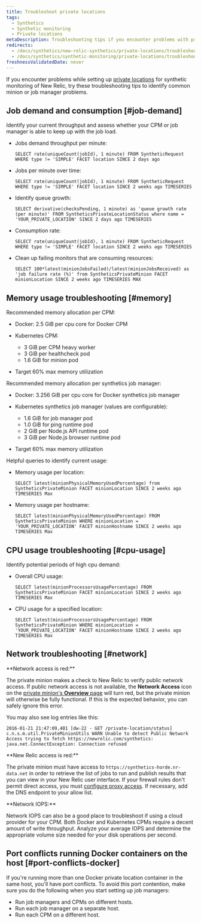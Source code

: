 ```yaml
---
title: Troubleshoot private locations
tags:
  - Synthetics
  - Synthetic monitoring
  - Private locations
metaDescription: Troubleshooting tips if you encounter problems with private locations or private minions or job managers with synthetic monitoring in New Relic.
redirects:
  - /docs/synthetics/new-relic-synthetics/private-locations/troubleshooting-private-locations
  - /docs/synthetics/synthetic-monitoring/private-locations/troubleshooting-private-locations
freshnessValidatedDate: never
---
```


If you encounter problems while setting up [private locations](/docs/synthetics/new-relic-synthetics/private-locations/private-locations-overview-monitor-internal-sites-add-new-locations) for synthetic monitoring of New Relic, try these troubleshooting tips to identify common minion or job manager problems.

## Job demand and consumption [#job-demand]

Identify your current throughput and assess whether your CPM or job manager is able to keep up with the job load.

* Jobs demand throughput per minute:

  ```
  SELECT rate(uniqueCount(jobId), 1 minute) FROM SyntheticRequest WHERE type != 'SIMPLE' FACET location SINCE 2 days ago
  ```
* Jobs per minute over time:

  ```
  SELECT rate(uniqueCount(jobId), 1 minute) FROM SyntheticRequest WHERE type != 'SIMPLE' FACET location SINCE 2 weeks ago TIMESERIES
  ```
* Identify queue growth:

  ```
  SELECT derivative(checksPending, 1 minute) as 'queue growth rate (per minute)' FROM SyntheticsPrivateLocationStatus where name = 'YOUR_PRIVATE_LOCATION' SINCE 2 days ago TIMESERIES
  ```
* Consumption rate:

  ```
  SELECT rate(uniqueCount(jobId), 1 minute) FROM SyntheticRequest WHERE type != 'SIMPLE' FACET location SINCE 2 weeks ago TIMESERIES
  ```
* Clean up failing monitors that are consuming resources:

  ```
  SELECT 100*latest(minionJobsFailed)/latest(minionJobsReceived) as 'job failure rate (%)' from SyntheticsPrivateMinion FACET minionLocation SINCE 2 weeks ago TIMESERIES MAX
  ```

## Memory usage troubleshooting [#memory]

Recommended memory allocation per CPM:

* Docker: 2.5 GiB per cpu core for Docker CPM
* Kubernetes CPM:

  * 3 GiB per CPM heavy worker
  * 3 GiB per healthcheck pod
  * 1.6 GiB for minion pod
* Target 60% max memory utilization

Recommended memory allocation per synthetics job manager:

* Docker: 3.256 GiB per cpu core for Docker synthetics job manager
* Kubernetes synthetics job manager (values are configurable):

  * 1.6 GiB for job manager pod
  * 1.0 GiB for ping runtime pod
  * 2 GiB per Node.js API runtime pod
  * 3 GiB per Node.js browser runtime pod
* Target 60% max memory utilization

Helpful queries to identify current usage:

* Memory usage per location:

  ```
  SELECT latest(minionPhysicalMemoryUsedPercentage) from SyntheticsPrivateMinion FACET minionLocation SINCE 2 weeks ago TIMESERIES Max
  ```
* Memory usage per hostname:

  ```
  SELECT latest(minionPhysicalMemoryUsedPercentage) FROM SyntheticsPrivateMinion WHERE minionLocation = 'YOUR_PRIVATE_LOCATION' FACET minionHostname SINCE 2 weeks ago TIMESERIES Max
  ```

## CPU usage troubleshooting [#cpu-usage]

Identify potential periods of high cpu demand:

* Overall CPU usage:

  ```
  SELECT latest(minionProcessorsUsagePercentage) FROM SyntheticsPrivateMinion FACET minionLocation SINCE 2 weeks ago TIMESERIES Max
  ```
* CPU usage for a specified location:

  ```
  SELECT latest(minionProcessorsUsagePercentage) FROM SyntheticsPrivateMinion WHERE minionLocation = 'YOUR_PRIVATE_LOCATION' FACET minionHostname SINCE 2 weeks ago TIMESERIES Max
  ```

## Network troubleshooting [#network]

<DNT>
  **Network access is red:**
</DNT>

The private minion makes a check to New Relic to verify public network access. If public network access is not available, the <DNT>**Network Access**</DNT> icon on the [private minion's <DNT>**Overview**</DNT> page](/docs/synthetics/new-relic-synthetics/pages/synthetics-overview-page-view-monitors-performance) will turn red, but the private minion will otherwise be fully functional. If this is the expected behavior, you can safely ignore this error.

You may also see log entries like this:

```
2016-01-21 21:47:09,401 [dw-22 - GET /private-location/status] c.n.s.m.util.PrivateMinionUtils WARN Unable to detect Public Network Access trying to fetch https://newrelic.com/synthetics: java.net.ConnectException: Connection refused
```

<DNT>
  **New Relic access is red:**
</DNT>

The private minion must have access to `https://synthetics-horde.nr-data.net` in order to retrieve the list of jobs to run and publish results that you can view in your New Relic user interface. If your firewall rules don't permit direct access, you must [configure proxy access](/docs/synthetics/new-relic-synthetics/private-locations/install-configure-private-minions). If necessary, add the DNS endpoint to your allow list.

<DNT>
  **Network IOPS:**
</DNT>

Network IOPS can also be a good place to troubleshoot if using a cloud provider for your CPM. Both Docker and Kubernetes CPMs require a decent amount of write throughput. Analyze your average IOPS and determine the appropriate volume size needed for your disk operations per second.

## Port conflicts running Docker containers on the host [#port-conflicts-docker]

If you're running more than one Docker private location container in the same host, you'll have port conflicts. To avoid this port contention, make sure you do the following when you start setting up job managers:

* Run job managers and CPMs on different hosts.
* Run each job manager on a separate host.
* Run each CPM on a different host.
